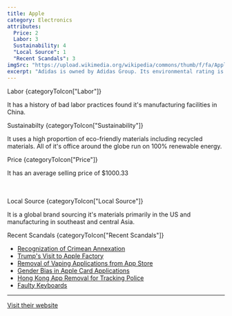 ```yaml
---
title: Apple
category: Electronics
attributes:
  Price: 2
  Labor: 3
  Sustainability: 4
  "Local Source": 1
  "Recent Scandals": 3
imgSrc: "https://upload.wikimedia.org/wikipedia/commons/thumb/f/fa/Apple_logo_black.svg/160px-Apple_logo_black.svg.png"
excerpt: "Adidas is owned by Adidas Group. Its environmental rating is 'good'. It uses a medium proportion of eco-friendly materials including recycled materials."
---
```



<SpacedElements as="h3">
  Labor
  {categoryToIcon["Labor"]}
</SpacedElements>

It has a history of bad labor practices found it's manufacturing facilities in China.

<SpacedElements as="h3">
  Sustainabilty
  {categoryToIcon["Sustainability"]}
</SpacedElements>

It uses a high proportion of eco-friendly materials including recycled materials. All of it's office around the globe run on 100% renewable energy.

<SpacedElements as="h3">
  Price
  {categoryToIcon["Price"]}
</SpacedElements>

It has an average selling price of \$1000.33

<br />
<br />
<SpacedElements as="h3">
  Local Source
  {categoryToIcon["Local Source"]}
</SpacedElements>

It is a global brand sourcing it's materials primarily in the US and manufacturing in southeast and central Asia.

<SpacedElements as="h3">
  Recent Scandals
  {categoryToIcon["Recent Scandals"]}
</SpacedElements>

- [Recognization of Crimean Annexation](https://www.nytimes.com/2019/11/28/world/europe/crimea-apple-maps-russia.html?searchResultPosition=2)
- [Trump's Visit to Apple Factory](https://www.nytimes.com/2019/11/21/business/dealbook/trump-apple-tim-cook.html?searchResultPosition=4)
- [Removal of Vaping Applications from App Store](https://www.nytimes.com/2019/11/15/business/apple-vaping-apps.html?searchResultPosition=9)
- [Gender Bias in Apple Card Applications](https://www.nytimes.com/2019/11/10/business/Apple-credit-card-investigation.html?searchResultPosition=12)
- [Hong Kong App Removal for Tracking Police](https://www.nytimes.com/2019/10/09/technology/apple-hong-kong-app.html?searchResultPosition=1)
- [Faulty Keyboards](https://www.nytimes.com/reuters/2019/12/02/business/02reuters-apple-macbooks.html?searchResultPosition=3)

<hr />

[Visit their website](https://www.apple.com/)

